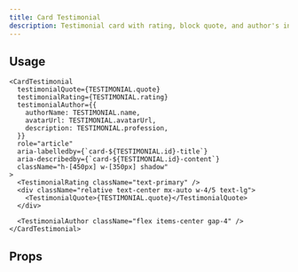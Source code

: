 ```yaml
---
title: Card Testimonial
description: Testimonial card with rating, block quote, and author's informations.
---
```


<ComponentPreview name="card-testimonial-demo" />

## Usage

```tsx
<CardTestimonial
  testimonialQuote={TESTIMONIAL.quote}
  testimonialRating={TESTIMONIAL.rating}
  testimonialAuthor={{
    authorName: TESTIMONIAL.name,
    avatarUrl: TESTIMONIAL.avatarUrl,
    description: TESTIMONIAL.profession,
  }}
  role="article"
  aria-labelledby={`card-${TESTIMONIAL.id}-title`}
  aria-describedby={`card-${TESTIMONIAL.id}-content`}
  className="h-[450px] w-[350px] shadow"
>
  <TestimonialRating className="text-primary" />
  <div className="relative text-center mx-auto w-4/5 text-lg">
    <TestimonialQuote>{TESTIMONIAL.quote}</TestimonialQuote>
  </div>

  <TestimonialAuthor className="flex items-center gap-4" />
</CardTestimonial>
```

## Props

